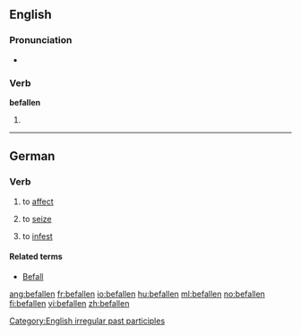 ==English==

===Pronunciation===
* {{IPA|/bɪ'fɑlən/}}

===Verb===
'''befallen'''

# {{past participle of|[[befall]]}}

<!--this belongs on the page for "befall"

====Translations====
* Dutch: [[ge]]-->

[[Category:English irregular past participles]]

----

==German==

===Verb===
{{de-verb}}

# {{context|of a disease|lang=de}} to [[affect]]
# {{context|of fear, desire, etc.|lang=de}} to [[seize]]
# to [[infest]]

====Related terms====
*[[Befall]]

[[ang:befallen]]
[[fr:befallen]]
[[io:befallen]]
[[hu:befallen]]
[[ml:befallen]]
[[no:befallen]]
[[fi:befallen]]
[[vi:befallen]]
[[zh:befallen]]